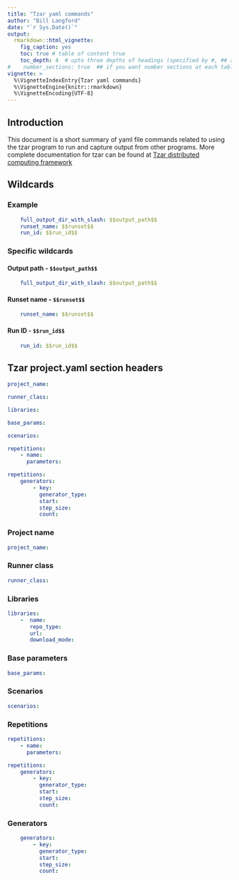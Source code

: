 ```yaml
---
title: "Tzar yaml commands"
author: "Bill Langford"
date: "`r Sys.Date()`"
output:
  rmarkdown::html_vignette:
    fig_caption: yes
    toc: true # table of content true
    toc_depth: 4  # upto three depths of headings (specified by #, ## and ###)
#    number_sections: true  ## if you want number sections at each table header
vignette: >
  %\VignetteIndexEntry{Tzar yaml commands}
  %\VignetteEngine{knitr::rmarkdown}
  %\VignetteEncoding{UTF-8}
---
```


## Introduction

This document is a short summary of yaml file commands related to using the tzar program to run and capture output from other programs.  More complete documentation for tzar can be found at [Tzar distributed computing framework](https://tzar-framework.atlassian.net/wiki/spaces/TD/overview)

## Wildcards

### Example

```yaml
    full_output_dir_with_slash: $$output_path$$
    runset_name: $$runset$$
    run_id: $$run_id$$
```

###  Specific wildcards

#### Output path - `$$output_path$$`

```yaml
    full_output_dir_with_slash: $$output_path$$
```

#### Runset name - `$$runset$$`

```yaml
    runset_name: $$runset$$
```

#### Run ID - `$$run_id$$`

```yaml
    run_id: $$run_id$$
```



## Tzar project.yaml section headers

```yaml
project_name: 

runner_class: 

libraries:

base_params:

scenarios:

repetitions:
    - name: 
      parameters:

repetitions:
    generators:
        - key: 
          generator_type: 
          start: 
          step_size: 
          count: 
```

### Project name

```yaml
project_name: 
```

### Runner class

```yaml
runner_class: 
```

### Libraries

```yaml
libraries:
    -  name: 
       repo_type: 
       url: 
       download_mode: 
```

### Base parameters

```yaml
base_params: 
```

### Scenarios

```yaml
scenarios: 
```

### Repetitions

```yaml
repetitions:
    - name: 
      parameters:

repetitions:
    generators:
        - key: 
          generator_type: 
          start: 
          step_size: 
          count: 
```

### Generators

```yaml
    generators:
        - key: 
          generator_type: 
          start: 
          step_size: 
          count: 
```
